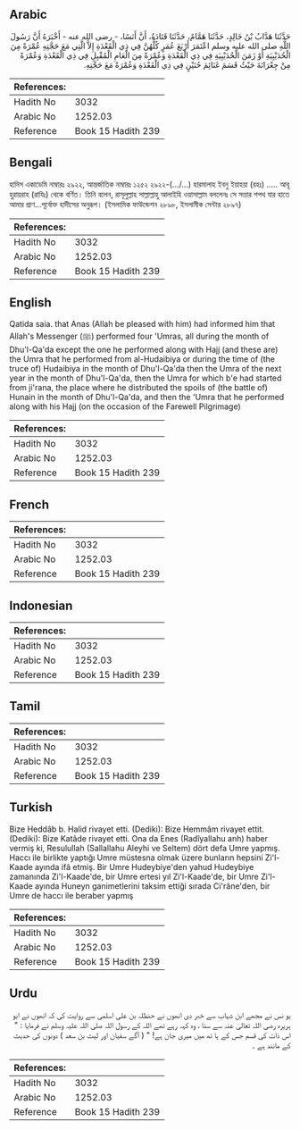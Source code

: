 ## Arabic


<div dir="rtl" lang="ar" style={{fontSize:'larger',backgroundColor:'#f8f9fa',padding:20}}>
حَدَّثَنَا هَدَّابُ بْنُ خَالِدٍ، حَدَّثَنَا هَمَّامٌ، حَدَّثَنَا قَتَادَةُ، أَنَّ أَنَسًا، - رضى الله عنه - أَخْبَرَهُ أَنَّ رَسُولَ اللَّهِ صلى الله عليه وسلم اعْتَمَرَ أَرْبَعَ عُمَرٍ كُلُّهُنَّ فِي ذِي الْقَعْدَةِ إِلاَّ الَّتِي مَعَ حَجَّتِهِ عُمْرَةً مِنَ الْحُدَيْبِيَةِ أَوْ زَمَنَ الْحُدَيْبِيَةِ فِي ذِي الْقَعْدَةِ وَعُمْرَةً مِنَ الْعَامِ الْمُقْبِلِ فِي ذِي الْقَعْدَةِ وَعُمْرَةً مِنْ جِعْرَانَةَ حَيْثُ قَسَمَ غَنَائِمَ حُنَيْنٍ فِي ذِي الْقَعْدَةِ وَعُمْرَةً مَعَ حَجَّتِهِ‏.‏
</div>
<div style={{backgroundColor:'#f8f9fa',padding:20, marginBottom: 10}}><table> <thead> <tr> <th>References:</th> <th></th> </tr> </thead> <tbody><tr><td>Hadith No</td><td>3032</td></tr><tr><td>Arabic No</td><td>1252.03</td></tr><tr><td>Reference</td><td>Book 15 Hadith 239</td></tr></tbody></table></div>

## Bengali


<div dir="ltr" lang="bn" style={{fontSize:'larger',backgroundColor:'#f8f9fa',padding:20}}>
হাদিস একাডেমি নাম্বারঃ ২৯২২, আন্তর্জাতিক নাম্বারঃ ১২৫২ ২৯২২-(.../...) হারমালাহ ইবনু ইয়াহয়া (রহঃ) ..... আবূ হুরায়রাহ (রাযিঃ) থেকে বর্ণিত। তিনি বলেন, রাসূলুল্লাহ সাল্লাল্লাহু আলাইহি ওয়াসাল্লাম বললেনঃ সে সত্তার শপথ যার হাতে আমার প্রাণ...পূর্বোক্ত হাদীসের অনুরূপ। (ইসলামিক ফাউন্ডেশন ২৮৯৮, ইসলামীক সেন্টার ২৮৯৭)
</div>
<div style={{backgroundColor:'#f8f9fa',padding:20, marginBottom: 10}}><table> <thead> <tr> <th>References:</th> <th></th> </tr> </thead> <tbody><tr><td>Hadith No</td><td>3032</td></tr><tr><td>Arabic No</td><td>1252.03</td></tr><tr><td>Reference</td><td>Book 15 Hadith 239</td></tr></tbody></table></div>

## English


<div dir="ltr" lang="en" style={{fontSize:'larger',backgroundColor:'#f8f9fa',padding:20}}>
Qatida saia. that Anas (Allah be pleased with him) had informed him that Allah's Messenger (ﷺ) performed four 'Umras, all during the month of Dhu'l-Qa'da except the one he performed along with Hajj (and these are) the Umra that he performed from al-Hudaibiya or during the time of (the truce of) Hudaibiya in the month of Dhu'l-Qa'da then the Umra of the next year in the month of Dhu'l-Qa'da, then the Umra for which b'e had started from ji'rana, the place where he distributed the spoils of (the battle of) Hunain in the month of Dhu'l-Qa'da, and then the 'Umra that he performed along with his Hajj (on the occasion of the Farewell Pilgrimage)
</div>
<div style={{backgroundColor:'#f8f9fa',padding:20, marginBottom: 10}}><table> <thead> <tr> <th>References:</th> <th></th> </tr> </thead> <tbody><tr><td>Hadith No</td><td>3032</td></tr><tr><td>Arabic No</td><td>1252.03</td></tr><tr><td>Reference</td><td>Book 15 Hadith 239</td></tr></tbody></table></div>

## French


<div dir="ltr" lang="fr" style={{fontSize:'larger',backgroundColor:'#f8f9fa',padding:20}}>

</div>
<div style={{backgroundColor:'#f8f9fa',padding:20, marginBottom: 10}}><table> <thead> <tr> <th>References:</th> <th></th> </tr> </thead> <tbody><tr><td>Hadith No</td><td>3032</td></tr><tr><td>Arabic No</td><td>1252.03</td></tr><tr><td>Reference</td><td>Book 15 Hadith 239</td></tr></tbody></table></div>

## Indonesian


<div dir="ltr" lang="id" style={{fontSize:'larger',backgroundColor:'#f8f9fa',padding:20}}>

</div>
<div style={{backgroundColor:'#f8f9fa',padding:20, marginBottom: 10}}><table> <thead> <tr> <th>References:</th> <th></th> </tr> </thead> <tbody><tr><td>Hadith No</td><td>3032</td></tr><tr><td>Arabic No</td><td>1252.03</td></tr><tr><td>Reference</td><td>Book 15 Hadith 239</td></tr></tbody></table></div>

## Tamil


<div dir="ltr" lang="ta" style={{fontSize:'larger',backgroundColor:'#f8f9fa',padding:20}}>

</div>
<div style={{backgroundColor:'#f8f9fa',padding:20, marginBottom: 10}}><table> <thead> <tr> <th>References:</th> <th></th> </tr> </thead> <tbody><tr><td>Hadith No</td><td>3032</td></tr><tr><td>Arabic No</td><td>1252.03</td></tr><tr><td>Reference</td><td>Book 15 Hadith 239</td></tr></tbody></table></div>

## Turkish


<div dir="ltr" lang="tr" style={{fontSize:'larger',backgroundColor:'#f8f9fa',padding:20}}>
Bize Heddâb b. Halid rivayet etti. (Dediki): Bize Hemmâm rivayet ettit. (Dediki): Bize Katâde rivayet etti. Ona da Enes (Radîyallahu anh) haber vermiş ki, Resulullah (Sallallahu Aleyhi ve Seltem) dört defa Umre yapmış. Haccı ile birlikte yaptığı Umre müstesna olmak üzere bunların hepsini Zi'l-Kaade ayında ifâ etmiş. Bir Umre Hudeybiye'den yahud Hudeybiye zamanında Zi'l-Kaade'de, bir Umre ertesi yıl Zi'l-Kaade'de, bir Umre Zi'l-Kaade ayında Huneyn ganimetlerini taksim ettiği sırada Ci'râne'den, bir Umre de haccı ile beraber yapmış
</div>
<div style={{backgroundColor:'#f8f9fa',padding:20, marginBottom: 10}}><table> <thead> <tr> <th>References:</th> <th></th> </tr> </thead> <tbody><tr><td>Hadith No</td><td>3032</td></tr><tr><td>Arabic No</td><td>1252.03</td></tr><tr><td>Reference</td><td>Book 15 Hadith 239</td></tr></tbody></table></div>

## Urdu


<div dir="rtl" lang="ur" style={{fontSize:'larger',backgroundColor:'#f8f9fa',padding:20}}>
یو نس نے مجھے ابن شہاب سے خبر دی انھوں نے حنظلہ بن علی اسلمی سے روایت کی کہ انھوں نے ابو ہریرہ رضی اللہ تعالیٰ عنہ سے سنا ، وہ کہہ رہے تھے اللہ کے رسول اللہ صلی اللہ علیہ وسلم نے فرمایا : " اس ذات کی قسم جس کے ہا تھ میں میری جان ہے! " ( آگے سفیان اور لیث بن سعد ) دونوں کی حدیث کے مانند ہے ۔
</div>
<div style={{backgroundColor:'#f8f9fa',padding:20, marginBottom: 10}}><table> <thead> <tr> <th>References:</th> <th></th> </tr> </thead> <tbody><tr><td>Hadith No</td><td>3032</td></tr><tr><td>Arabic No</td><td>1252.03</td></tr><tr><td>Reference</td><td>Book 15 Hadith 239</td></tr></tbody></table></div>